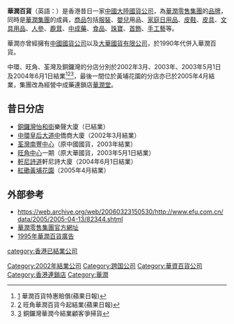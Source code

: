 {{Infobox Company
| name                =  '''華潤百貨'''
| name_en             =  '''CRC Department Store'''
| logo                =  [[File:CRC_Dept.jpg|200px]]
| logo_size           = 
| logo_caption        = 
| foundation          = 1950年代
| defunct       = 2005年4月 
|location       = {{HK}}
|industry       = [[百貨公司|百貨公司]]
}}
'''華潤百貨'''（英語：'''{{lang|en|CRC Department Store}}'''）是香港昔日一家[[中國大陸|中國大陸]][[國貨公司|國貨公司]]，為[[華潤零售集團|華潤零售集團]]的[[品牌|品牌]]，同時是[[華潤集團|華潤集團]]的成員，[[商品|商品]]包括[[服裝|服裝]]、[[嬰兒|嬰兒]]用品、[[家庭|家庭]][[日用品|日用品]]、[[皮鞋|皮鞋]]、[[皮具|皮具]]、[[文具|文具]][[用品|用品]]、[[人參|人參]]、[[鹿茸|鹿茸]]、[[中成藥|中成藥]]、[[食品|食品]]、[[珠寶|珠寶]]、[[首飾|首飾]]、[[手工藝|手工藝]]等。 

華潤亦曾經擁有[[中國國貨公司|中國國貨公司]]以及[[大華國貨有限公司|大華國貨有限公司]]，於1990年代併入華潤百貨。

中環、旺角、荃灣及銅鑼灣的分店分別於2002年3月、2003年、2003年5月1日及2004年6月1日結業<ref>[http://hk.apple.nextmedia.com/news/art/20020405/2527656] {{Wayback|url=http://hk.apple.nextmedia.com/news/art/20020405/2527656 |date=20170305124231 }}華潤百貨特惠賠償(蘋果日報)</ref><ref>[https://hk.news.appledaily.com/local/daily/article/20030501/3265508] {{Wayback|url=https://hk.news.appledaily.com/local/daily/article/20030501/3265508 |date=20180708191606 }}旺角華潤百貨今起結業(蘋果日報)</ref><ref>[https://hk.news.appledaily.com/local/daily/article/20040601/4082401] {{Wayback|url=https://hk.news.appledaily.com/local/daily/article/20040601/4082401 |date=20180708133415 }}銅鑼灣華潤今結業顧客爭掃貨</ref>，最後一間位於黃埔花園的分店亦已於2005年4月結業，集團改為經營中成藥連鎖店[[華潤堂|華潤堂]]。

==昔日分店==
* [[銅鑼灣|銅鑼灣]][[怡和街|怡和街]]樂聲大廈（已結業）
* [[中環|中環]][[皇后大道中|皇后大道中]]僑商大廈（2002年3月結業）
* [[荃灣|荃灣]][[南豐中心|南豐中心]]（原中國國貨，2003年結業）
* [[旺角中心|旺角中心]]一期（原大華國貨，2003年5月1日結業）
* [[軒尼詩道|軒尼詩道]]軒尼詩大廈（2004年6月1日結業）
* [[紅磡|紅磡]][[黃埔花園|黃埔花園]]（2005年4月結業）

==外部参考==
* https://web.archive.org/web/20060323150530/http://www.efu.com.cn/data/2005/2005-04-13/82344.shtml
* [http://www.crcretail.com/ 華潤零售集團官方網址] {{Wayback|url=http://www.crcretail.com/ |date=20200926030804 }}
* [https://www.youtube.com/watch?v=bkcIhC6TN0I  1995年華潤百貨廣告] {{Wayback|url=https://www.youtube.com/watch?v=bkcIhC6TN0I |date=20170308090813 }}

{{HK-company-stub}}

{{香港百貨公司}}

[[Category:2002年結業公司|Category:2002年結業公司]]
[[Category:跨国公司|Category:跨国公司]]
[[Category:華資百貨公司|Category:華資百貨公司]]
[[Category:香港連鎖店|Category:香港連鎖店]]
[[Category:華潤|Category:華潤]]
[[category:香港已結業公司|category:香港已結業公司]]
